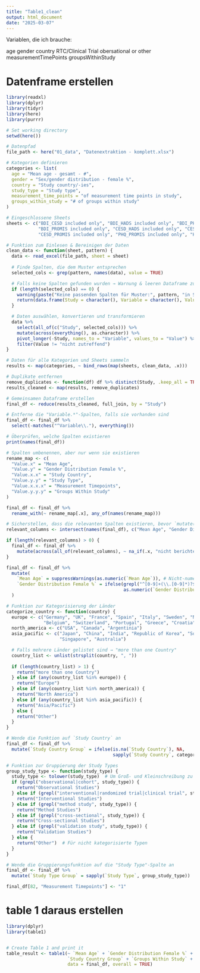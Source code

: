 ```yaml
---
title: "Table1_clean"
output: html_document
date: "2025-03-07"
---
```


Variablen, die ich brauche: 

age
gender
country
RTC/Clinical Trial obersational or other
measurementTimePoints
groupsWithinStudy


# Datenframe erstellen

```r
library(readxl)
library(dplyr)
library(tidyr)
library(here)
library(purrr)

# Set working directory
setwd(here())

# Datenpfad
file_path <- here("01_data", "Datenextraktion - komplett.xlsx")

# Kategorien definieren
categories <- list(
  age = "Mean age - gesamt - #",
  gender = "Sex/gender distribution - female %",
  country = "Study country/-ies",
  study_type = "Study type",
  measurement_time_points = "of measurement time points in study",
  groups_within_study = "# of groups within study"
)

# Eingeschlossene Sheets
sheets <- c("BDI_CESD included only", "BDI_HADS included only", "BDI_PHQ included only",
            "BDI_PROMIS included only", "CESD_HADS included only", "CESD_PHQ included only",
            "CESD_PROMIS included only", "PHQ_PROMIS included only", "HADS_PHQ included only", "HADS_PROMIS included only")

# Funktion zum Einlesen & Bereinigen der Daten
clean_data <- function(sheet, pattern) {
  data <- read_excel(file_path, sheet = sheet)
  
  # Finde Spalten, die dem Muster entsprechen
  selected_cols <- grep(pattern, names(data), value = TRUE)

  # Falls keine Spalten gefunden wurden → Warnung & leeren Dataframe zurückgeben
  if (length(selected_cols) == 0) {
    warning(paste("Keine passenden Spalten für Muster:", pattern, "in Sheet:", sheet))
    return(data.frame(Study = character(), Variable = character(), Value = character()))
  }

  # Daten auswählen, konvertieren und transformieren
  data %>%
    select(all_of(c("Study", selected_cols))) %>%
    mutate(across(everything(), as.character)) %>%  
    pivot_longer(-Study, names_to = "Variable", values_to = "Value") %>%
    filter(Value != "nicht zutreffend")
}

# Daten für alle Kategorien und Sheets sammeln
results <- map(categories, ~ bind_rows(map(sheets, clean_data, .x)))

# Duplikate entfernen
remove_duplicates <- function(df) df %>% distinct(Study, .keep_all = TRUE)
results_cleaned <- map(results, remove_duplicates)

# Gemeinsamen Dataframe erstellen
final_df <- reduce(results_cleaned, full_join, by = "Study")

# Entferne die "Variable.*"-Spalten, falls sie vorhanden sind
final_df <- final_df %>%
  select(-matches("^Variable\\."), everything())

# Überprüfen, welche Spalten existieren
print(names(final_df))

# Spalten umbenennen, aber nur wenn sie existieren
rename_map <- c(
  "Value.x" = "Mean Age", 
  "Value.y" = "Gender Distribution Female %",
  "Value.x.x" = "Study Country", 
  "Value.y.y" = "Study Type",
  "Value.x.x.x" = "Measurement Timepoints", 
  "Value.y.y.y" = "Groups Within Study"
)

final_df <- final_df %>%
  rename_with(~ rename_map[.x], any_of(names(rename_map))) 

# Sicherstellen, dass die relevanten Spalten existieren, bevor `mutate(across(...))` ausgeführt wird
relevant_columns <- intersect(names(final_df), c("Mean Age", "Gender Distribution Female %", "Measurement Timepoints", "Groups Within Study"))

if (length(relevant_columns) > 0) {
  final_df <- final_df %>%
    mutate(across(all_of(relevant_columns), ~ na_if(.x, "nicht berichtet")))  
}

final_df <- final_df %>%
  mutate(
    `Mean Age` = suppressWarnings(as.numeric(`Mean Age`)), # Nicht-numerische Werte in NA umwandeln
    `Gender Distribution Female %` = ifelse(grepl("^[0-9]+(\\.[0-9]*)?$", `Gender Distribution Female %`), 
                                            as.numeric(`Gender Distribution Female %`), NA)
  )

# Funktion zur Kategorisierung der Länder
categorize_country <- function(country) {
  europe <- c("Germany", "UK", "France", "Spain", "Italy", "Sweden", "Netherlands", 
              "Belgium", "Switzerland", "Portugal", "Greece", "Croatia")
  north_america <- c("USA", "Canada", "Argentinia")
  asia_pacific <- c("Japan", "China", "India", "Republic of Korea", "South Korea", "Taiwan", 
                    "Singapore", "Australia")

  # Falls mehrere Länder gelistet sind → "more than one Country"
  country_list <- unlist(strsplit(country, ", "))
  
  if (length(country_list) > 1) {
    return("more than one Country")
  } else if (any(country_list %in% europe)) {
    return("Europe")
  } else if (any(country_list %in% north_america)) {
    return("North America")
  } else if (any(country_list %in% asia_pacific)) {
    return("Asia/Pacific")
  } else {
    return("Other")
  }
}

# Wende die Funktion auf `Study Country` an
final_df <- final_df %>%
  mutate(`Study Country Group` = ifelse(is.na(`Study Country`), NA, 
                                        sapply(`Study Country`, categorize_country)))

# Funktion zur Gruppierung der Study Types
group_study_type <- function(study_type) {
  study_type <- tolower(study_type)  # Um Groß- und Kleinschreibung zu ignorieren
  if (grepl("observational|cohort", study_type)) {
    return("Observational Studies")
  } else if (grepl("interventional|randomized trial|clinical trial", study_type)) {
    return("Interventional Studies")
  } else if (grepl("method study", study_type)) {
    return("Method Studies")
  } else if (grepl("cross-sectional", study_type)) {
    return("Cross-sectional Studies")
  } else if (grepl("validation study", study_type)) {
    return("Validation Studies")
  } else {
    return("Other")  # Für nicht kategorisierte Typen
  }
}

# Wende die Gruppierungsfunktion auf die "Study Type"-Spalte an
final_df <- final_df %>%
  mutate(`Study Type Group` = sapply(`Study Type`, group_study_type))

final_df[82, "Measurement Timepoints"] <- "1"


```

# table 1 daraus erstellen 
```r
library(dplyr)
library(table1)


# Create Table 1 and print it
table_result <- table1(~ `Mean Age` + `Gender Distribution Female %` + `Study Type Group` + 
                       `Study Country Group` + `Groups Within Study` + `Measurement Timepoints`,
                       data = final_df, overall = TRUE)


```